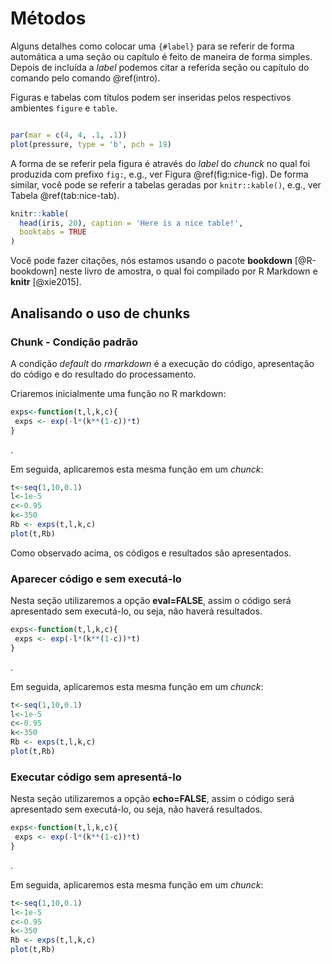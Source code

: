 # Métodos {#metodos}


Alguns detalhes como colocar uma `{#label}`
para se referir de forma automática 
a uma seção ou capítulo 
é feito de maneira de forma simples. 
Depois de incluída a *label*
podemos citar a referida seção ou capítulo 
do comando pelo comando \@ref(intro).

Figuras e tabelas com títulos podem 
ser inseridas pelos respectivos ambientes
 `figure` e `table`.  

```r

```

```r
par(mar = c(4, 4, .1, .1))
plot(pressure, type = 'b', pch = 19)
```

A forma de se referir pela figura é através 
do *label* do *chunck* no qual foi produzida
com prefixo `fig:`, e.g., ver Figura \@ref(fig:nice-fig). De forma similar, 
você pode se referir a tabelas geradas por `knitr::kable()`, e.g., ver Tabela \@ref(tab:nice-tab).

```r
knitr::kable(
  head(iris, 20), caption = 'Here is a nice table!',
  booktabs = TRUE
)
```

Você pode fazer citações, nós estamos usando o pacote **bookdown** [@R-bookdown] neste livro de amostra, o qual foi compilado por R Markdown e **knitr** [@xie2015].



## Analisando o uso de chunks





### Chunk - Condição padrão

A condição *default* do *rmarkdown*
é a execução do código, apresentação do 
código e do resultado do processamento. 

Criaremos inicialmente
uma função no R markdown:

```r
exps<-function(t,l,k,c){
 exps <- exp(-l*(k**(1-c))*t)
}
```
.

Em seguida, aplicaremos esta mesma 
função em um *chunck*:

```r
t<-seq(1,10,0.1)
l<-1e-5
c<-0.95
k<-350
Rb <- exps(t,l,k,c)
plot(t,Rb)
```


Como observado acima, os códigos e resultados 
são apresentados. 

### Aparecer código e sem executá-lo

Nesta seção utilizaremos a opção 
**eval=FALSE**, assim o código 
será apresentado sem executá-lo, 
ou seja, não haverá resultados.


```r
exps<-function(t,l,k,c){
 exps <- exp(-l*(k**(1-c))*t)
}
```
.

Em seguida, aplicaremos esta mesma 
função em um *chunck*:

```r
t<-seq(1,10,0.1)
l<-1e-5
c<-0.95
k<-350
Rb <- exps(t,l,k,c)
plot(t,Rb)
```


### Executar código sem apresentá-lo
Nesta seção utilizaremos a opção 
**echo=FALSE**, assim o código 
será apresentado sem executá-lo, 
ou seja, não haverá resultados.


```r
exps<-function(t,l,k,c){
 exps <- exp(-l*(k**(1-c))*t)
}
```
.

Em seguida, aplicaremos esta mesma 
função em um *chunck*:

```r
t<-seq(1,10,0.1)
l<-1e-5
c<-0.95
k<-350
Rb <- exps(t,l,k,c)
plot(t,Rb)
```
